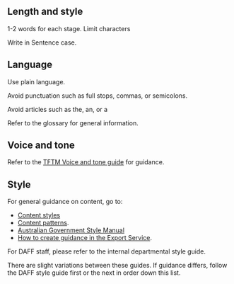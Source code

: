 ## Length and style

1-2 words for each stage. Limit characters

Write in Sentence case.

## Language

Use plain language.

Avoid punctuation such as full stops, commas, or semicolons.

Avoid articles such as the, an, or a

Refer to the glossary for general information.

## Voice and tone

Refer to the [TFTM Voice and tone guide](/content/voice-and-tone) for guidance.

## Style

For general guidance on content, go to:

- [Content styles](/content/content-styles)
- [Content patterns](/content/content-patterns).
- [Australian Government Style Manual](https://www.stylemanual.gov.au)
- [How to create guidance in the Export Service](/guides/how-to-create-guidance).

For DAFF staff, please refer to the internal departmental style guide.

There are slight variations between these guides. If guidance differs, follow the DAFF style guide first or the next in order down this list.
